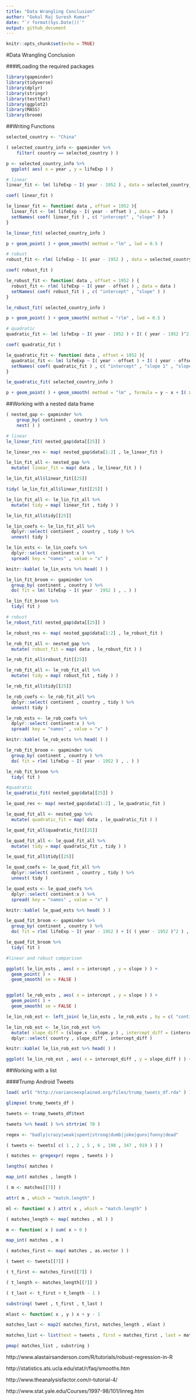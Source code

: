 ```yaml
---
title: "Data Wrangling Conclusion"
author: "Gokul Raj Suresh Kumar"
date: "`r format(Sys.Date())`"
output: github_document
---
```


```r
knitr::opts_chunk$set(echo = TRUE)
```

#Data Wrangling Conclusion

####Loading the required packages

```r
library(gapminder)
library(tidyverse)
library(dplyr)
library(stringr)
library(testthat)
library(ggplot2)
library(MASS)
library(broom)
```


##Writing Functions

```r
selected_country <- "China"

( selected_country_info <- gapminder %>% 
    filter( country == selected_country ) )

p <- selected_country_info %>% 
  ggplot( aes( x = year , y = lifeExp ) )

# linear
linear_fit <- lm( lifeExp ~ I( year - 1952 ) , data = selected_country_info )

coef( linear_fit )

le_linear_fit <- function( data , offset = 1952 ){
  linear_fit <- lm( lifeExp ~ I( year - offset ) , data = data )
  setNames( coef( linear_fit ) , c( "intercept" , "slope" ) )
}

le_linear_fit( selected_country_info )

p + geom_point( ) + geom_smooth( method = "lm" , lwd = 0.5 )

# robust 
robust_fit <- rlm( lifeExp ~ I( year - 1952 ) , data = selected_country_info )

coef( robust_fit )

le_robust_fit <- function( data , offset = 1952 ) {
  robust_fit <- rlm( lifeExp ~ I( year - offset ) , data = data )
  setNames( coef( robust_fit ) , c( "intercept" , "slope" ) )
}

le_robust_fit( selected_country_info )

p + geom_point( ) + geom_smooth( method = "rlm" , lwd = 0.5 )

# quadratic
quadratic_fit <- lm( lifeExp ~ I( year - 1952 ) + I( ( year - 1952 )^2 ) , data = selected_country_info )

coef( quadratic_fit )

le_quadratic_fit <- function( data , offset = 1952 ){
  quadratic_fit <- lm( lifeExp ~ I( year - offset ) + I( ( year - offset )^2 ) , data = data )
  setNames( coef( quadratic_fit ) , c( "intercept" , "slope 1" , "slope 2" ) )
}

le_quadratic_fit( selected_country_info )

p + geom_point( ) + geom_smooth( method = "lm" , formula = y ~ x + I( x^2 ) , lwd = 0.5 )
``` 

##Working with a nested data frame

```r
( nested_gap <- gapminder %>% 
    group_by( continent , country ) %>% 
    nest( ) )

# linear
le_linear_fit( nested_gap$data[[25]] )

le_linear_res <- map( nested_gap$data[1:2] , le_linear_fit )

le_lin_fit_all <- nested_gap %>% 
  mutate( linear_fit = map( data , le_linear_fit ) )

le_lin_fit_all$linear_fit[[25]]

tidy( le_lin_fit_all$linear_fit[[25]] )

le_lin_fit_all <- le_lin_fit_all %>% 
  mutate( tidy = map( linear_fit , tidy ) )

le_lin_fit_all$tidy[[25]]

le_lin_coefs <- le_lin_fit_all %>% 
  dplyr::select( continent , country , tidy ) %>% 
  unnest( tidy )

le_lin_ests <- le_lin_coefs %>% 
  dplyr::select( continent:x ) %>% 
  spread( key = "names" , value = "x" )

knitr::kable( le_lin_ests %>% head( ) )

le_lin_fit_broom <- gapminder %>% 
  group_by( continent , country ) %>% 
  do( fit = lm( lifeExp ~ I( year - 1952 ) , . ) )

le_lin_fit_broom %>% 
  tidy( fit )

# robust
le_robust_fit( nested_gap$data[[25]] )

le_robust_res <- map( nested_gap$data[1:2] , le_robust_fit )

le_rob_fit_all <- nested_gap %>% 
  mutate( robust_fit = map( data , le_robust_fit ) )

le_rob_fit_all$robust_fit[[25]]

le_rob_fit_all <- le_rob_fit_all %>% 
  mutate( tidy = map( robust_fit , tidy ) )

le_rob_fit_all$tidy[[25]]

le_rob_coefs <- le_rob_fit_all %>% 
  dplyr::select( continent , country , tidy ) %>% 
  unnest( tidy )

le_rob_ests <- le_rob_coefs %>% 
  dplyr::select( continent:x ) %>% 
  spread( key = "names" , value = "x" )

knitr::kable( le_rob_ests %>% head( ) )

le_rob_fit_broom <- gapminder %>% 
  group_by( continent , country ) %>% 
  do( fit = rlm( lifeExp ~ I( year - 1952 ) , . ) )

le_rob_fit_broom %>% 
  tidy( fit )

#quadratic
le_quadratic_fit( nested_gap$data[[25]] )

le_quad_res <- map( nested_gap$data[1:2] , le_quadratic_fit )

le_quad_fit_all <- nested_gap %>% 
  mutate( quadratic_fit = map( data , le_quadratic_fit ) )

le_quad_fit_all$quadratic_fit[[25]]

le_quad_fit_all <- le_quad_fit_all %>% 
  mutate( tidy = map( quadratic_fit , tidy ) )

le_quad_fit_all$tidy[[25]]

le_quad_coefs <- le_quad_fit_all %>% 
  dplyr::select( continent , country , tidy ) %>% 
  unnest( tidy )

le_quad_ests <- le_quad_coefs %>% 
  dplyr::select( continent:x ) %>% 
  spread( key = "names" , value = "x" ) 

knitr::kable( le_quad_ests %>% head( ) )

le_quad_fit_broom <- gapminder %>% 
  group_by( continent , country ) %>% 
  do( fit = rlm( lifeExp ~ I( year - 1952 ) + I( ( year - 1952 )^2 ) , . ) )

le_quad_fit_broom %>% 
  tidy( fit )

#linear and robust comparison

ggplot( le_lin_ests , aes( x = intercept , y = slope ) ) +
  geom_point( ) +
  geom_smooth( se = FALSE )


ggplot( le_rob_ests , aes( x = intercept , y = slope ) ) +
  geom_point( ) +
  geom_smooth( se = FALSE )

le_lin_rob_est <- left_join( le_lin_ests , le_rob_ests , by = c( "continent", "country" ) )

le_lin_rob_est <- le_lin_rob_est %>% 
  mutate( slope_diff = (slope.x - slope.y ) , intercept_diff = (intercept.x - intercept.y ) ) %>%  
  dplyr::select( country , slope_diff , intercept_diff )

knitr::kable( le_lin_rob_est %>% head( ) )

ggplot( le_lin_rob_est , aes( x = intercept_diff , y = slope_diff ) ) + geom_point( ) 
```

##Working with a list

####Trump Android Tweets

```r
load( url( "http://varianceexplained.org/files/trump_tweets_df.rda" ) )

glimpse( trump_tweets_df )

tweets <- trump_tweets_df$text

tweets %>% head( ) %>% strtrim( 70 )

regex <- "badly|crazy|weak|spent|strong|dumb|joke|guns|funny|dead"

( tweets <- tweets[ c( 1 , 2 , 5 , 6 , 198 , 347 , 919 ) ] )

( matches <- gregexpr( regex , tweets ) )

lengths( matches )

map_int( matches , length )

( m <- matches[[7]] )

attr( m , which = "match.length" )

ml <- function( x ) attr( x , which = "match.length" )

( matches_length <- map( matches , ml ) )

m <- function( x ) sum( x > 0 )

map_int( matches , m )

( matches_first <- map( matches , as.vector ) )

( tweet <- tweets[[7]] )

( t_first <- matches_first[[7]] )

( t_length <- matches_length[[7]] )

( t_last <- t_first + t_length - 1 ) 

substring( tweet , t_first , t_last )

mlast <- function( x , y ) x + y - 1

matches_last <- map2( matches_first, matches_length , mlast )

matches_list <- list(text = tweets , first = matches_first , last = matches_last)

pmap( matches_list , substring )
```






http://www.alastairsanderson.com/R/tutorials/robust-regression-in-R

http://statistics.ats.ucla.edu/stat/r/faq/smooths.htm

http://www.theanalysisfactor.com/r-tutorial-4/

http://www.stat.yale.edu/Courses/1997-98/101/linreg.htm



